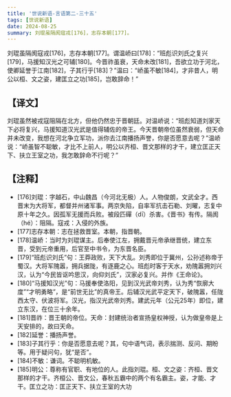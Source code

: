 ```yaml
---
title: '世说新语-言语第二-三十五'
tags: [世说新语]
date: 2024-08-25
summary: 刘琨虽隔阂寇戎[176]，志存本朝[177]。
---
```


刘琨虽隔阂寇戎[176]，志存本朝[177]。谓温峤曰[178]：“班彪识刘氏之复兴[179]，马援知汉光之可辅[180]。今晋祚虽衰，天命未改[181]，吾欲立功于河北，使卿延誉于江南[182]，子其行乎[183]？”温曰：“峤虽不敏[184]，才非昔人，明公以桓、文之姿，建匡立之功[185]，岂敢辞命！”

## 【译文】

刘琨虽然被戎寇阻隔在北方，但他仍然忠于晋朝廷。对温峤说：“班彪知道刘家天下必将复兴，马援知道汉光武是值得辅佐的帝王。今天晋朝帝位虽然衰弱，但天命并未改变，我想在河北争立军功，派你去江南播扬声誉，你是否愿意去呢？”温峤说：“峤虽智不聪敏，才比不上前人，明公以齐桓、晋文那样的才干，建立匡正天下、扶立王室之功，我怎敢辞命不行呢？”

## 【注释】

- [176]刘琨：字越石，中山魏昌（今河北无极）人。人物俊朗，文武全才。西晋末为大将军，都督并州诸军事。两京失陷，自率军抗击石勒、刘曜，志复中原十年之久。因孤军无援而兵败。被段匹磾（dī）杀害。《晋书》有传。隔阂（hé）：阻隔。寇戎：入侵的外族。
- [177]志存本朝：志在拯救晋室。本朝，指晋朝。
- [178]温峤：当时为刘琨谋主。后奉使江左，拥戴晋元帝承继晋统，建立东晋，受到元帝重用，后官至中书令，为东晋名臣。
- [179]“班彪识刘氏”句：王莽政败，天下大乱。刘秀即位于冀州，公孙述称帝于蜀汉。大将军隗嚣，拥兵据陇，有逐鹿之心。班彪时客于天水，劝隗嚣拥刘兴汉，认为“今民皆讴吟思汉，向仰刘氏”，汉家必复兴。并作《王命论》。
- [180]“马援知汉光”句：马援奉使洛阳，见到汉光武帝刘秀，认为秀“恢廓大度”“才明勇略”，是“前世无比”的真帝王。后辅汉光武平定天下，破隗嚣，任陇西太守、伏波将军。汉光，指汉光武帝刘秀。建武元年（公元25年）即位，建立东汉，在位三十余年。
- [181]晋祚：晋王朝的帝位。天命：封建统治者宣扬皇权神授，认为做皇帝是上天安排的，故曰天命。
- [182]延誉：播扬声誉。
- [183]子其行乎：你是否愿意去呢？其，句中语气词，表示揣测、反问、期盼等。用于疑问句，犹“是否”。
- [184]不敏：谦词。不聪明机敏。
- [185]明公：尊称有官职、有地位的人。此指刘琨。桓、文之姿：齐桓、晋文那样的才干。齐桓公、晋文公，春秋五霸中的两个有名霸主。姿，才能、才干。匡立之功：匡正天下、扶立王室的大功
